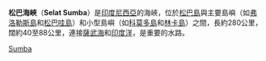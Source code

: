 {{Location map
 |Indonesia
 |label=松巴海峽
 |lon_dir=E
 |lat_dir=S
 |lat_deg=9|lat_min=5
 |lon_deg=120|lon_min=0
 |position=right
 |width=250
 |float=right
 |mark=Cercle rouge 100%.svg
 |marksize=10
 |caption=松巴海峽的位置
}}
'''松巴海峽'''（'''Selat Sumba'''）是[[印度尼西亞|印度尼西亞]]的海峽，位於[[松巴島|松巴島]]與主要島嶼（如[[弗洛勒斯島|弗洛勒斯島]]和[[松巴哇島|松巴哇島]]）和小型島嶼（如[[科莫多島|科莫多島]]和[[林卡島|林卡島]]）之間，長約280公里，闊約40至88公里，連接[[薩武海|薩武海]]和[[印度洋|印度洋]]，是重要的水路。

{{coord|9|5|S|120|0|E|region:ID_type:waterbody|display=title}}

{{Indonesia-stub}}

[[Category:印尼海峽|Sumba]]